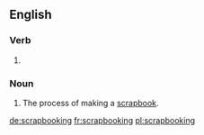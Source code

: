 ==English==

===Verb===
{{head|en|present participle}}

# {{present participle of|scrapbook|lang=en|nocat=1}}
===Noun===
{{head|en|noun}}

# The process of making a [[scrapbook#English|scrapbook]].

[[de:scrapbooking]]
[[fr:scrapbooking]]
[[pl:scrapbooking]]
